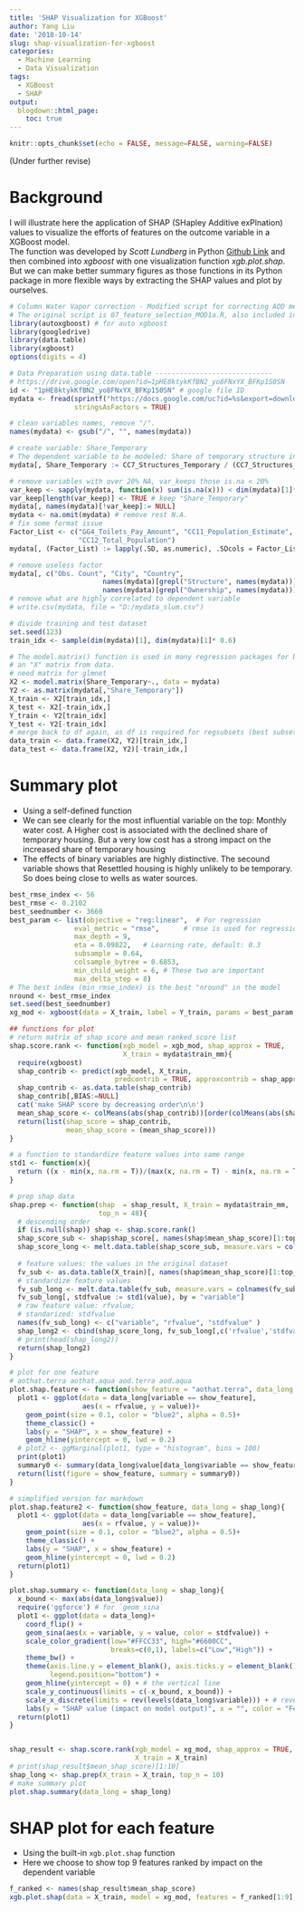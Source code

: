 ```yaml
---
title: 'SHAP Visualization for XGBoost'
author: Yang Liu
date: '2018-10-14'
slug: shap-visualization-for-xgboost
categories:
  - Machine Learning
  - Data Visualization
tags:
  - XGBoost
  - SHAP
output:
  blogdown::html_page:
    toc: true
---
```



```r
knitr::opts_chunk$set(echo = FALSE, message=FALSE, warning=FALSE)
```
(Under further revise)

# Background
I will illustrate here the application of SHAP (SHapley Additive exPlnation) values to visualize the efforts of features on the outcome variable in a XGBoost model.  
The function was developed by _Scott Lundberg_ in Python [Github Link](https://github.com/slundberg/shap) and then combined into _xgboost_ with one visualization function _xgb.plot.shap_. But we can make better summary figures as those functions in its Python package in more flexible ways by extracting the SHAP values and plot by ourselves. 

```r
# Column Water Vapor correction - Modified script for correcting AOD measurements 
# The original script is 07_feature_selection_MOD1a.R, also included in this repo.
library(autoxgboost) # for auto xgboost
library(googledrive)
library(data.table)
library(xgboost)
options(digits = 4)
```

```r
# Data Preparation using data.table -----------------------------
# https://drive.google.com/open?id=1pHE8ktykKfBN2_yo8FNxYX_BFKp1S0SN
id <- "1pHE8ktykKfBN2_yo8FNxYX_BFKp1S0SN" # google file ID
mydata <- fread(sprintf("https://docs.google.com/uc?id=%s&export=download", id),
                stringsAsFactors = TRUE)

# clean variables names, remove "/".
names(mydata) <- gsub("/", "", names(mydata)) 

# create variable: Share_Temporary
# The dependent variable to be modeled: Share of temporary structure in slums
mydata[, Share_Temporary := CC7_Structures_Temporary / (CC7_Structures_Temporary + CC6_Structures_Permanent)]

# remove variables with over 20% NA, var_keeps those is.na < 20%
var_keep <- sapply(mydata, function(x) sum(is.na(x))) < dim(mydata)[1]*0.2
var_keep[length(var_keep)] <- TRUE # keep "Share_Temporary"
mydata[, names(mydata)[!var_keep]:= NULL]
mydata <- na.omit(mydata) # remove rest N.A.
# fix some format issue
Factor_List <- c("GG4_Toilets_Pay_Amount", "CC11_Population_Estimate", "CC10_Household_Size",
                 "CC12_Total_Population")
mydata[, (Factor_List) := lapply(.SD, as.numeric), .SDcols = Factor_List]

# remove useless factor
mydata[, c("Obs. Count", "City", "Country",
                       names(mydata)[grepl("Structure", names(mydata))],
                       names(mydata)[grepl("Ownership", names(mydata))]):=NULL]
# remove what are highly correlated to dependent variable
# write.csv(mydata, file = "D:/mydata_slum.csv")

# divide training and test dataset
set.seed(123)
train_idx <- sample(dim(mydata)[1], dim(mydata)[1]* 0.6)

# The model.matrix() function is used in many regression packages for building 
# an "X" matrix from data.
# need matrix for glmnet
X2 <- model.matrix(Share_Temporary~., data = mydata)
Y2 <- as.matrix(mydata[,"Share_Temporary"])
X_train <- X2[train_idx,]
X_test <- X2[-train_idx,]
Y_train <- Y2[train_idx]
Y_test <- Y2[-train_idx]
# merge back to df again, as df is required for regsubsets (best subset)
data_train <- data.frame(X2, Y2)[train_idx,] 
data_test <- data.frame(X2, Y2)[-train_idx,] 
```

# Summary plot  
* Using a self-defined function  
* We can see clearly for the most influential variable on the top: Monthly water cost. A Higher cost is associated with the declined share of temporary housing. But a very low cost has a strong impact on the increased share of temporary housing  
* The effects of binary variables are highly distinctive. The secound variable shows that Resettled housing is highly unlikely to be temporary. So does being close to wells as water sources.  
 
```r
best_rmse_index <- 56
best_rmse <- 0.2102
best_seednumber <- 3660
best_param <- list(objective = "reg:linear",  # For regression
                eval_metric = "rmse",      # rmse is used for regression
                max_depth = 9,
                eta = 0.09822,   # Learning rate, default: 0.3
                subsample = 0.64,
                colsample_bytree = 0.6853, 
                min_child_weight = 6, # These two are important
                max_delta_step = 8)
# The best index (min_rmse_index) is the best "nround" in the model
nround <- best_rmse_index
set.seed(best_seednumber)
xg_mod <- xgboost(data = X_train, label = Y_train, params = best_param, nround = nround, verbose = F)

## functions for plot
# return matrix of shap score and mean ranked score list
shap.score.rank <- function(xgb_model = xgb_mod, shap_approx = TRUE, 
                            X_train = mydata$train_mm){
  require(xgboost)
  shap_contrib <- predict(xgb_model, X_train,
                          predcontrib = TRUE, approxcontrib = shap_approx)
  shap_contrib <- as.data.table(shap_contrib)
  shap_contrib[,BIAS:=NULL]
  cat('make SHAP score by decreasing order\n\n')
  mean_shap_score <- colMeans(abs(shap_contrib))[order(colMeans(abs(shap_contrib)), decreasing = T)]
  return(list(shap_score = shap_contrib,
              mean_shap_score = (mean_shap_score)))
}

# a function to standardize feature values into same range
std1 <- function(x){
  return ((x - min(x, na.rm = T))/(max(x, na.rm = T) - min(x, na.rm = T)))
}

# prep shap data
shap.prep <- function(shap  = shap_result, X_train = mydata$train_mm,
                      top_n = 48){
  # descending order
  if (is.null(shap)) shap <- shap.score.rank()
  shap_score_sub <- shap$shap_score[, names(shap$mean_shap_score)[1:top_n], with = F]
  shap_score_long <- melt.data.table(shap_score_sub, measure.vars = colnames(shap_score_sub))
  
  # feature values: the values in the original dataset
  fv_sub <- as.data.table(X_train)[, names(shap$mean_shap_score)[1:top_n], with = F]
  # standardize feature values
  fv_sub_long <- melt.data.table(fv_sub, measure.vars = colnames(fv_sub))
  fv_sub_long[, stdfvalue := std1(value), by = "variable"]
  # raw feature value: rfvalue; 
  # standarized: stdfvalue
  names(fv_sub_long) <- c("variable", "rfvalue", "stdfvalue" )
  shap_long2 <- cbind(shap_score_long, fv_sub_long[,c('rfvalue','stdfvalue')])
  # print(head(shap_long2))
  return(shap_long2) 
}

# plot for one feature
# aothat.terra aothat.aqua aod.terra aod.aqua
plot.shap.feature <- function(show_feature = "aothat.terra", data_long = shap_long){
  plot1 <- ggplot(data = data_long[variable == show_feature], 
                  aes(x = rfvalue, y = value))+
    geom_point(size = 0.1, color = "blue2", alpha = 0.5)+ 
    theme_classic() + 
    labs(y = "SHAP", x = show_feature) +
    geom_hline(yintercept = 0, lwd = 0.2)  
  # plot2 <- ggMarginal(plot1, type = "histogram", bins = 100)
  print(plot1)
  summary0 <- summary(data_long$value[data_long$variable == show_feature])
  return(list(figure = show_feature, summary = summary0))
}

# simplified version for markdown
plot.shap.feature2 <- function(show_feature, data_long = shap_long){
  plot1 <- ggplot(data = data_long[variable == show_feature], 
                  aes(x = rfvalue, y = value))+
    geom_point(size = 0.1, color = "blue2", alpha = 0.5)+ 
    theme_classic() + 
    labs(y = "SHAP", x = show_feature) +
    geom_hline(yintercept = 0, lwd = 0.2)  
  return(plot1)
}

plot.shap.summary <- function(data_long = shap_long){
  x_bound <- max(abs(data_long$value))
  require('ggforce') # for `geom_sina`
  plot1 <- ggplot(data = data_long)+
    coord_flip() + 
    geom_sina(aes(x = variable, y = value, color = stdfvalue)) +
    scale_color_gradient(low="#FFCC33", high="#6600CC", 
                         breaks=c(0,1), labels=c("Low","High")) +
    theme_bw() + 
    theme(axis.line.y = element_blank(), axis.ticks.y = element_blank(), # remove axis line
          legend.position="bottom") + 
    geom_hline(yintercept = 0) + # the vertical line
    scale_y_continuous(limits = c(-x_bound, x_bound)) +
    scale_x_discrete(limits = rev(levels(data_long$variable))) + # reverse the order
    labs(y = "SHAP value (impact on model output)", x = "", color = "Feature value") 
  return(plot1)
}


shap_result <- shap.score.rank(xgb_model = xg_mod, shap_approx = TRUE, 
                               X_train = X_train)
# print(shap_result$mean_shap_score)[1:10]
shap_long <- shap.prep(X_train = X_train, top_n = 10)
# make summary plot
plot.shap.summary(data_long = shap_long)


```

# SHAP plot for each feature
* Using the built-in `xgb.plot.shap` function
* Here we choose to show top 9 features ranked by impact on the dependent variable  
```r
f_ranked <- names(shap_result$mean_shap_score)
xgb.plot.shap(data = X_train, model = xg_mod, features = f_ranked[1:9], n_col = 3)
```


